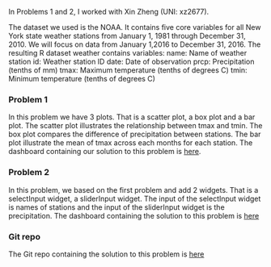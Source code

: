 

In Problems 1 and 2, I worked with Xin Zheng (UNI: xz2677).

The dataset we used is the NOAA. It contains five core variables for all New York state weather stations from January 1, 1981 through December 31, 2010. We will focus on data from January 1,2016 to December 31, 2016. 
The resulting R dataset weather contains variables:
name: Name of weather station
id: Weather station ID
date: Date of observation
prcp: Precipitation (tenths of mm)
tmax: Maximum temperature (tenths of degrees C)
tmin: Minimum temperature (tenths of degrees C)

### Problem 1 
In this problem we have 3 plots. That is a scatter plot, a box plot and a bar plot. The scatter plot illustrates the relationship between tmax and tmin. The box plot compares the difference of precipitation between stations. The bar plot illustrate the mean of tmax across each months for each station.
The dashboard containing our solution to this problem is [here](dashboard.html).


### Problem 2
In this problem, we based on the first problem and add 2 widgets. That is a selectInput widget, a sliderInput widget. The input of the selectInput widget is names of stations and the input of the sliderInput widget is the precipitation.
The dashboard containing the solution to this problem is [here](shiny_dashboard.html)


### Git repo 

The Git repo containing the solution to this problem is
[here](https://github.com/zxinxinz/P8105_hw6-dashboard)

